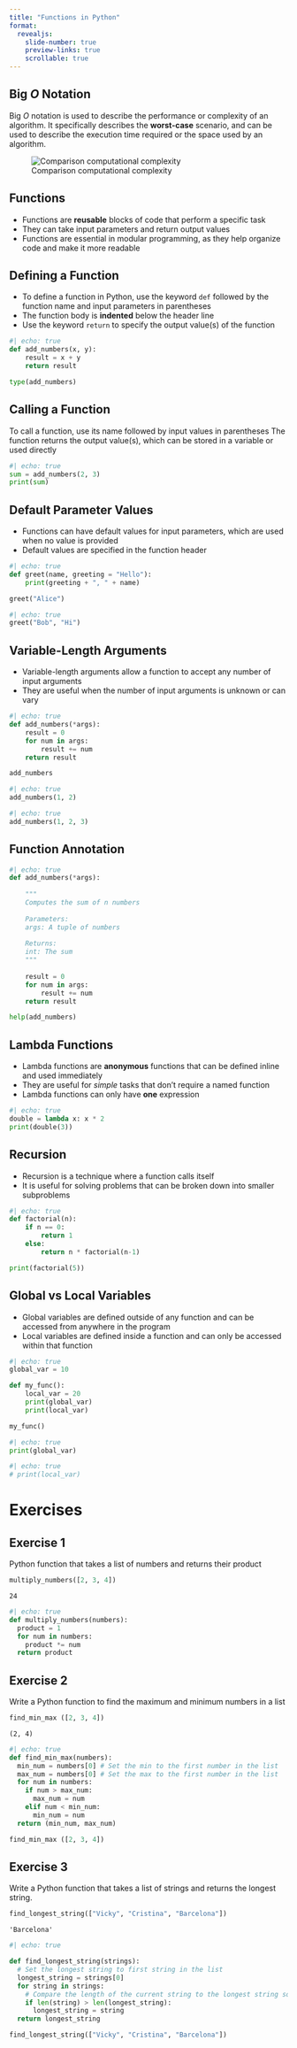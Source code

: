 ```yaml
---
title: "Functions in Python"
format:
  revealjs:
    slide-number: true
    preview-links: true
    scrollable: true
---
```


## Big $O$ Notation

Big $O$ notation is used to describe the performance or complexity of an algorithm. It specifically describes the **worst-case** scenario, and can be used to describe the execution time required or the space used by an algorithm.

![Comparison computational complexity](https://upload.wikimedia.org/wikipedia/commons/thumb/7/7e/Comparison_computational_complexity.svg/480px-Comparison_computational_complexity.svg.png)

## Functions

- Functions are **reusable** blocks of code that perform a specific task
- They can take input parameters and return output values
- Functions are essential in modular programming, as they help organize code and make it more readable

## Defining a Function

- To define a function in Python, use the keyword `def` followed by the function name and input parameters in parentheses
- The function body is **indented** below the header line
- Use the keyword `return` to specify the output value(s) of the function


```python
#| echo: true
def add_numbers(x, y):
    result = x + y
    return result

type(add_numbers)
```

## Calling a Function

To call a function, use its name followed by input values in parentheses
The function returns the output value(s), which can be stored in a variable or used directly


```python
#| echo: true
sum = add_numbers(2, 3)
print(sum)
```

## Default Parameter Values

- Functions can have default values for input parameters, which are used when no value is provided
- Default values are specified in the function header


```python
#| echo: true
def greet(name, greeting = "Hello"):
    print(greeting + ", " + name)

greet("Alice")
```


```python
#| echo: true
greet("Bob", "Hi")
```

## Variable-Length Arguments

- Variable-length arguments allow a function to accept any number of input arguments
- They are useful when the number of input arguments is unknown or can vary

```python
#| echo: true
def add_numbers(*args):
    result = 0
    for num in args:
        result += num
    return result

add_numbers
```


```python
#| echo: true
add_numbers(1, 2)
```

```python
#| echo: true
add_numbers(1, 2, 3)
```

## Function Annotation

```python
#| echo: true
def add_numbers(*args):
    
    """
    Computes the sum of n numbers
    
    Parameters:
    args: A tuple of numbers
    
    Returns:
    int: The sum
    """        
    
    result = 0
    for num in args:
        result += num
    return result

help(add_numbers)
```


## Lambda Functions

- Lambda functions are **anonymous** functions that can be defined inline and used immediately
- They are useful for *simple* tasks that don't require a named function
- Lambda functions can only have **one** expression

```python
#| echo: true
double = lambda x: x * 2
print(double(3))
```

## Recursion

- Recursion is a technique where a function calls itself
- It is useful for solving problems that can be broken down into smaller subproblems

```python
#| echo: true
def factorial(n):
    if n == 0:
        return 1
    else:
        return n * factorial(n-1)

print(factorial(5))
```

## Global vs Local Variables

- Global variables are defined outside of any function and can be accessed from anywhere in the program
- Local variables are defined inside a function and can only be accessed within that function

```python
#| echo: true
global_var = 10

def my_func():
    local_var = 20
    print(global_var)
    print(local_var)

my_func()
```

```python
#| echo: true
print(global_var)
```

```python
#| echo: true
# print(local_var)
```

# Exercises

## Exercise 1

Python function that takes a list of numbers and returns their product

```python
multiply_numbers([2, 3, 4])
```

```
24
```

::: {.fragment}

```python
#| echo: true
def multiply_numbers(numbers):
  product = 1
  for num in numbers:
    product *= num
  return product
```

:::


## Exercise 2

Write a Python function to find the maximum and minimum numbers in a list

```python
find_min_max ([2, 3, 4])
```

```
(2, 4)
```

::: {.fragment}

```python
#| echo: true
def find_min_max(numbers):
  min_num = numbers[0] # Set the min to the first number in the list
  max_num = numbers[0] # Set the max to the first number in the list
  for num in numbers:
    if num > max_num:
      max_num = num
    elif num < min_num:
      min_num = num
  return (min_num, max_num)

find_min_max ([2, 3, 4])
```

:::

## Exercise 3

Write a Python function that takes a list of strings and returns the longest string.

```python
find_longest_string(["Vicky", "Cristina", "Barcelona"])
```

```
'Barcelona'
```

::: {.fragment}

```python
#| echo: true

def find_longest_string(strings):
  # Set the longest string to first string in the list
  longest_string = strings[0]
  for string in strings:
    # Compare the length of the current string to the longest string so far
    if len(string) > len(longest_string):
      longest_string = string
  return longest_string

find_longest_string(["Vicky", "Cristina", "Barcelona"])
```

:::

